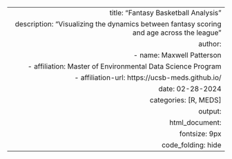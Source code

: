 ---
  title: "Fantasy Basketball Analysis"
  description: "Visualizing the dynamics between fantasy scoring and age across the league"
  author:
    - name: Maxwell Patterson
    - affiliation: Master of Environmental Data Science Program
    - affiliation-url: https://ucsb-meds.github.io/
  date: 02-28-2024
  categories: [R, MEDS]
  output: 
    html_document:
      fontsize: 9px
      code_folding: hide
---